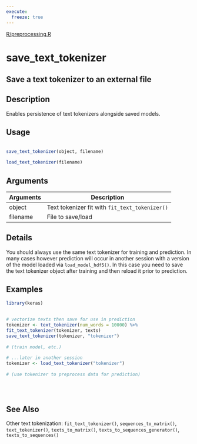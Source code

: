 ```yaml
---
execute:
  freeze: true
---
```


[R/preprocessing.R](https://github.com/rstudio/keras//blob/main/R/preprocessing.R#L370) 

# save_text_tokenizer

## Save a text tokenizer to an external file

## Description
 Enables persistence of text tokenizers alongside saved models. 


## Usage
```r
 
save_text_tokenizer(object, filename) 
 
load_text_tokenizer(filename) 
```

## Arguments
|Arguments|Description|
|---|---|
| object | Text tokenizer fit with `fit_text_tokenizer()` |
| filename | File to save/load |

## Details
 You should always use the same text tokenizer for training and prediction. In many cases however prediction will occur in another session with a version of the model loaded via `load_model_hdf5()`.  In this case you need to save the text tokenizer object after training and then reload it prior to prediction. 




## Examples
```r
library(keras)
 
 
# vectorize texts then save for use in prediction 
tokenizer <- text_tokenizer(num_words = 10000) %>% 
fit_text_tokenizer(tokenizer, texts) 
save_text_tokenizer(tokenizer, "tokenizer") 
 
# (train model, etc.) 
 
# ...later in another session 
tokenizer <- load_text_tokenizer("tokenizer") 
 
# (use tokenizer to preprocess data for prediction) 
 
 
 
```

## See Also
 Other text tokenization:  `fit_text_tokenizer()`, `sequences_to_matrix()`, `text_tokenizer()`, `texts_to_matrix()`, `texts_to_sequences_generator()`, `texts_to_sequences()` 


